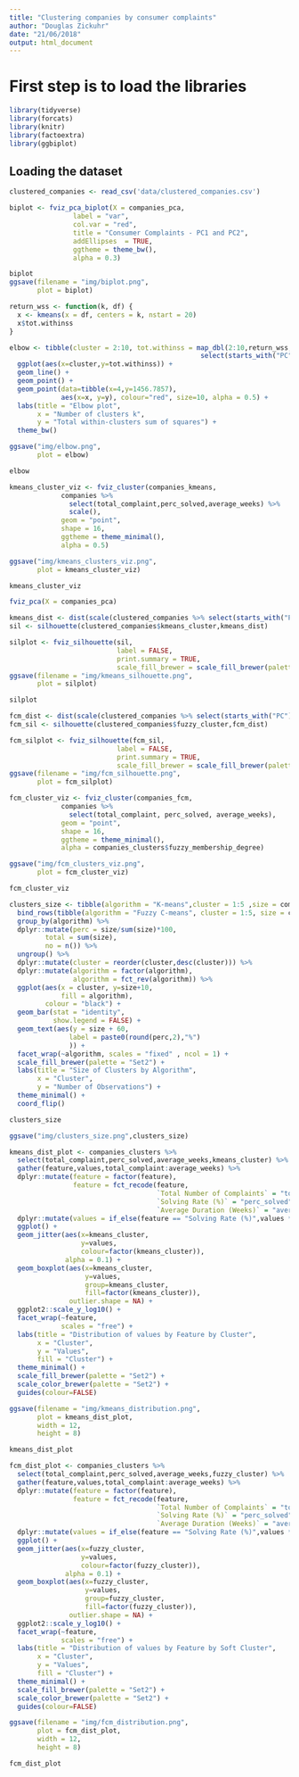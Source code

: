 ```yaml
---
title: "Clustering companies by consumer complaints"
author: "Douglas Zickuhr"
date: "21/06/2018"
output: html_document
---
```


# First step is to load the libraries
```r
library(tidyverse)
library(forcats)
library(knitr)
library(factoextra)
library(ggbiplot)
```

## Loading the dataset
```r
clustered_companies <- read_csv('data/clustered_companies.csv')
```

```r
biplot <- fviz_pca_biplot(X = companies_pca,
                label = "var",
                col.var = "red",
                title = "Consumer Complaints - PC1 and PC2",
                addEllipses  = TRUE,
                ggtheme = theme_bw(),
                alpha = 0.3)

biplot
ggsave(filename = "img/biplot.png",
       plot = biplot)

```


```r
return_wss <- function(k, df) {
  x <- kmeans(x = df, centers = k, nstart = 20)
  x$tot.withinss
}

elbow <- tibble(cluster = 2:10, tot.withinss = map_dbl(2:10,return_wss,df = clustered_companies %>%
                                                select(starts_with("PC")))) %>%
  ggplot(aes(x=cluster,y=tot.withinss)) + 
  geom_line() + 
  geom_point() + 
  geom_point(data=tibble(x=4,y=1456.7857), 
             aes(x=x, y=y), colour="red", size=10, alpha = 0.5) +
  labs(title = "Elbow plot",
       x = "Number of clusters k",
       y = "Total within-clusters sum of squares") + 
  theme_bw()

ggsave("img/elbow.png",
       plot = elbow)

elbow
```



```r
kmeans_cluster_viz <- fviz_cluster(companies_kmeans,
             companies %>%
               select(total_complaint,perc_solved,average_weeks) %>%
               scale(),
             geom = "point", 
             shape = 16,
             ggtheme = theme_minimal(),
             alpha = 0.5)

ggsave("img/kmeans_clusters_viz.png",
       plot = kmeans_cluster_viz)

kmeans_cluster_viz
```


```r
fviz_pca(X = companies_pca)
```

```r
kmeans_dist <- dist(scale(clustered_companies %>% select(starts_with("PC"))))
sil <- silhouette(clustered_companies$kmeans_cluster,kmeans_dist)

silplot <- fviz_silhouette(sil, 
                           label = FALSE, 
                           print.summary = TRUE,
                           scale_fill_brewer = scale_fill_brewer(palette = "Set2"))
ggsave(filename = "img/kmeans_silhouette.png",
       plot = silplot)

silplot
```

```r
fcm_dist <- dist(scale(clustered_companies %>% select(starts_with("PC"))))
fcm_sil <- silhouette(clustered_companies$fuzzy_cluster,fcm_dist)

fcm_silplot <- fviz_silhouette(fcm_sil, 
                           label = FALSE, 
                           print.summary = TRUE,
                           scale_fill_brewer = scale_fill_brewer(palette = "Set2"))
ggsave(filename = "img/fcm_silhouette.png",
       plot = fcm_silplot)
```

```r
fcm_cluster_viz <- fviz_cluster(companies_fcm,
             companies %>%
               select(total_complaint, perc_solved, average_weeks),
             geom = "point", 
             shape = 16,
             ggtheme = theme_minimal(),
             alpha = companies_clusters$fuzzy_membership_degree)

ggsave("img/fcm_clusters_viz.png",
       plot = fcm_cluster_viz)

fcm_cluster_viz
```

```r
clusters_size <- tibble(algorithm = "K-means",cluster = 1:5 ,size = companies_kmeans$size) %>%
  bind_rows(tibble(algorithm = "Fuzzy C-means", cluster = 1:5, size = companies_fcm$size)) %>%
  group_by(algorithm) %>%
  dplyr::mutate(perc = size/sum(size)*100,
         total = sum(size),
         no = n()) %>%
  ungroup() %>%
  dplyr::mutate(cluster = reorder(cluster,desc(cluster))) %>%
  dplyr::mutate(algorithm = factor(algorithm),
                algorithm = fct_rev(algorithm)) %>%
  ggplot(aes(x = cluster, y=size+10, 
             fill = algorithm),
         colour = "black") + 
  geom_bar(stat = "identity",
           show.legend = FALSE) + 
  geom_text(aes(y = size + 60, 
               label = paste0(round(perc,2),"%")
               )) + 
  facet_wrap(~algorithm, scales = "fixed" , ncol = 1) + 
  scale_fill_brewer(palette = "Set2") + 
  labs(title = "Size of Clusters by Algorithm",
       x = "Cluster",
       y = "Number of Observations") + 
  theme_minimal() + 
  coord_flip()

clusters_size

ggsave("img/clusters_size.png",clusters_size)
```



```r
kmeans_dist_plot <- companies_clusters %>%
  select(total_complaint,perc_solved,average_weeks,kmeans_cluster) %>%
  gather(feature,values,total_complaint:average_weeks) %>%
  dplyr::mutate(feature = factor(feature),
                feature = fct_recode(feature,
                                     `Total Number of Complaints` = "total_complaint",
                                     `Solving Rate (%)` = "perc_solved",
                                     `Average Duration (Weeks)` = "average_weeks")) %>%
  dplyr::mutate(values = if_else(feature == "Solving Rate (%)",values * 100, values)) %>%
  ggplot() + 
  geom_jitter(aes(x=kmeans_cluster,
                  y=values,
                  colour=factor(kmeans_cluster)), 
              alpha = 0.1) +
  geom_boxplot(aes(x=kmeans_cluster,
                   y=values,
                   group=kmeans_cluster,
                   fill=factor(kmeans_cluster)),
               outlier.shape = NA) + 
  ggplot2::scale_y_log10() + 
  facet_wrap(~feature,
             scales = "free") + 
  labs(title = "Distribution of values by Feature by Cluster",
       x = "Cluster",
       y = "Values",
       fill = "Cluster") +
  theme_minimal() + 
  scale_fill_brewer(palette = "Set2") + 
  scale_color_brewer(palette = "Set2") + 
  guides(colour=FALSE)

ggsave(filename = "img/kmeans_distribution.png",
       plot = kmeans_dist_plot,
       width = 12,
       height = 8)

kmeans_dist_plot
```


```r
fcm_dist_plot <- companies_clusters %>%
  select(total_complaint,perc_solved,average_weeks,fuzzy_cluster) %>%
  gather(feature,values,total_complaint:average_weeks) %>%
  dplyr::mutate(feature = factor(feature),
                feature = fct_recode(feature,
                                     `Total Number of Complaints` = "total_complaint",
                                     `Solving Rate (%)` = "perc_solved",
                                     `Average Duration (Weeks)` = "average_weeks")) %>%
  dplyr::mutate(values = if_else(feature == "Solving Rate (%)",values * 100, values)) %>%
  ggplot() + 
  geom_jitter(aes(x=fuzzy_cluster,
                  y=values,
                  colour=factor(fuzzy_cluster)), 
              alpha = 0.1) +
  geom_boxplot(aes(x=fuzzy_cluster,
                   y=values,
                   group=fuzzy_cluster,
                   fill=factor(fuzzy_cluster)),
               outlier.shape = NA) + 
  ggplot2::scale_y_log10() + 
  facet_wrap(~feature,
             scales = "free") + 
  labs(title = "Distribution of values by Feature by Soft Cluster",
       x = "Cluster",
       y = "Values",
       fill = "Cluster") +
  theme_minimal() + 
  scale_fill_brewer(palette = "Set2") + 
  scale_color_brewer(palette = "Set2") + 
  guides(colour=FALSE)

ggsave(filename = "img/fcm_distribution.png",
       plot = fcm_dist_plot,
       width = 12,
       height = 8)

fcm_dist_plot
```

